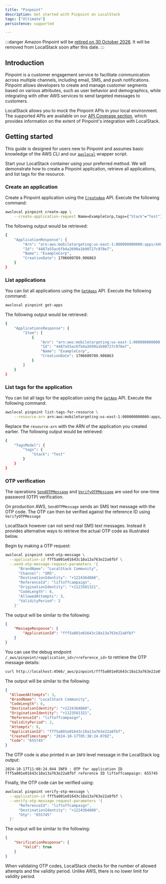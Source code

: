 ```yaml
---
title: "Pinpoint"
description: Get started with Pinpoint on LocalStack
tags: ["Ultimate"]
persistence: supported

---
```



:::danger
Amazon Pinpoint will be [retired on 30 October 2026](https://docs.aws.amazon.com/pinpoint/latest/userguide/migrate.html).
It will be removed from LocalStack soon after this date.
:::

## Introduction

Pinpoint is a customer engagement service to facilitate communication across multiple channels, including email, SMS, and push notifications.
Pinpoint allows developers to create and manage customer segments based on various attributes, such as user behavior and demographics, while integrating with other AWS services to send targeted messages to customers.

LocalStack allows you to mock the Pinpoint APIs in your local environment.
The supported APIs are available on our [API Coverage section](#api-coverage), which provides information on the extent of Pinpoint's integration with LocalStack.

## Getting started

This guide is designed for users new to Pinpoint and assumes basic knowledge of the AWS CLI and our [`awslocal`](https://github.com/localstack/awscli-local) wrapper script.

Start your LocalStack container using your preferred method.
We will demonstrate how to create a Pinpoint application, retrieve all applications, and list tags for the resource.

### Create an application

Create a Pinpoint application using the [`CreateApp`](https://docs.aws.amazon.com/pinpoint/latest/apireference/apps-application-id.html) API.
Execute the following command:

```bash
awslocal pinpoint create-app \
    --create-application-request Name=ExampleCorp,tags={"Stack"="Test"}
```

The following output would be retrieved:

```bash
{
    "ApplicationResponse": {
        "Arn": "arn:aws:mobiletargeting:us-east-1:000000000000:apps/4487a55ac6fb4a2699a1b90727c978e7",
        "Id": "4487a55ac6fb4a2699a1b90727c978e7",
        "Name": "ExampleCorp",
        "CreationDate": 1706609789.906863
    }
}
```

### List applications

You can list all applications using the [`GetApps`](https://docs.aws.amazon.com/pinpoint/latest/apireference/apps.html) API.
Execute the following command:

```bash
awslocal pinpoint get-apps
```

The following output would be retrieved:

```bash
{
    "ApplicationsResponse": {
        "Item": [
            {
                "Arn": "arn:aws:mobiletargeting:us-east-1:000000000000:apps/4487a55ac6fb4a2699a1b90727c978e7",
                "Id": "4487a55ac6fb4a2699a1b90727c978e7",
                "Name": "ExampleCorp",
                "CreationDate": 1706609789.906863
            }
        ]
    }
}
```

### List tags for the application

You can list all tags for the application using the [`GetApp`](https://docs.aws.amazon.com/pinpoint/latest/apireference/apps-application-id.html) API.
Execute the following command:

```bash
awslocal pinpoint list-tags-for-resource \
    --resource-arn arn:aws:mobiletargeting:us-east-1:000000000000:apps/4487a55ac6fb4a2699a1b90727c978e7
```

Replace the `resource-arn` with the ARN of the application you created earlier.
The following output would be retrieved:

```bash
{
    "TagsModel": {
        "tags": {
            "Stack": "Test"
        }
    }
}
```

### OTP verification

The operations [`SendOTPMessage`](https://docs.aws.amazon.com/pinpoint/latest/apireference/apps-application-id-otp.html#SendOTPMessage) and [`VerifyOTPMessage`](https://docs.aws.amazon.com/pinpoint/latest/apireference/apps-application-id-verify-otp.html#VerifyOTPMessage) are used for one-time password (OTP) verification.

On production AWS, `SendOTPMessage` sends an SMS text message with the OTP code.
The OTP can then be verified against the reference ID using `VerifyOTPMessage`

LocalStack however can not send real SMS text messages.
Instead it provides alternative ways to retrieve the actual OTP code as illustrated below.

Begin by making a OTP request:

```bash
awslocal pinpoint send-otp-message \
  --application-id fff5a801e01643c18a13a763e22a8fbf \
  --send-otp-message-request-parameters '{
      "BrandName": "LocalStack Community",
      "Channel": "SMS",
      "DestinationIdentity": "+1224364860",
      "ReferenceId": "liftoffcampaign",
      "OriginationIdentity": "+1123581321",
      "CodeLength": 6,
      "AllowedAttempts": 3,
      "ValidityPeriod": 2
    }'
```

The output will be similar to the following:

```json
{
    "MessageResponse": {
        "ApplicationId": "fff5a801e01643c18a13a763e22a8fbf"
    }
}
```

You can use the debug endpoint `/_aws/pinpoint/<application_id>/<reference_id>` to retrieve the OTP message details:

```bash
curl http://localhost:4566/_aws/pinpoint/fff5a801e01643c18a13a763e22a8fbf/liftoffcampaign | jq .
```

The output will be similar to the following:

```json
{
  "AllowedAttempts": 3,
  "BrandName": "LocalStack Community",
  "CodeLength": 6,
  "DestinationIdentity": "+1224364860",
  "OriginationIdentity": "+1123581321",
  "ReferenceId": "liftoffcampaign",
  "ValidityPeriod": 2,
  "Attempts": 0,
  "ApplicationId": "fff5a801e01643c18a13a763e22a8fbf",
  "CreatedTimestamp": "2024-10-17T05:38:24.070Z",
  "Code": "655745"
}
```

The OTP code is also printed in an `INFO` level message in the LocalStack log output:

```text
2024-10-17T11:08:24.044 INFO : OTP for application ID fff5a801e01643c18a13a763e22a8fbf reference ID liftoffcampaign: 655745
```

Finally, the OTP code can be verified using:

```bash
awslocal pinpoint verify-otp-message \
  --application-id fff5a801e01643c18a13a763e22a8fbf \
  --verify-otp-message-request-parameters '{
      "ReferenceId": "liftoffcampaign",
      "DestinationIdentity": "+1224364860",
      "Otp": "655745"
  }'
```

The output will be similar to the following:

```json
{
    "VerificationResponse": {
        "Valid": true
    }
}
```

When validating OTP codes, LocalStack checks for the number of allowed attempts and the validity period.
Unlike AWS, there is no lower limit for validity period.
